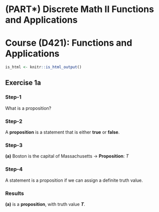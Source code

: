 # (PART\*) Discrete Math II Functions and Applications

# Course (D421): Functions and Applications

```r
is_html <- knitr::is_html_output()
```

## Exercise 1a {.tabset}

### Step-1 {-}
What is a proposition?

### Step-2 {-}
A **proposition** is a statement that is either **true** or **false**.

### Step-3 {-}
**(a)** Boston is the capital of Massachusetts → **Proposition**: $T$

### Step-4 {-}
A statement is a proposition if we can assign a definite truth value.

### Results {-}
**(a)** is a **proposition**, with truth value **$T$**.
